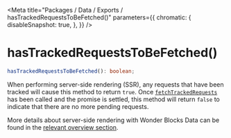 
<Meta
    title="Packages / Data / Exports / hasTrackedRequestsToBeFetched()"
    parameters={{
        chromatic: {
            disableSnapshot: true,
        },
    }}
/>

# hasTrackedRequestsToBeFetched()

```ts
hasTrackedRequestsToBeFetched(): boolean;
```

When performing server-side rendering (SSR), any requests that have been tracked will cause this method to return `true`. Once <a href="./?path=/docs/packages-data-exports-fetchtrackedrequests--docs">`fetchTrackedRequests`</a> has been called and the promise is settled, this method will return `false` to indicate that there are no more pending requests.

More details about server-side rendering with Wonder Blocks Data can be found in the <a href="./?path=/docs/packages-data-server-side-rendering-and-hydration--docs">relevant overview section</a>.
